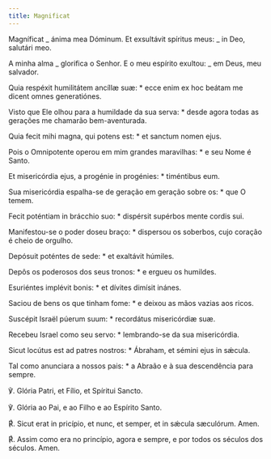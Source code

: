 ```yaml
---
title: Magnificat
---
```


<div class="side-by-side not-content">

Magníficat _ ánima mea Dóminum. Et exsultávit spíritus meus: _ in Deo, salutári meo.

A minha alma _ glorifica o Senhor. E o meu espírito exultou: _ em Deus, meu salvador.

Quia respéxit humilitátem ancíllæ suæ: \* ecce enim ex hoc beátam me dicent omnes generatiónes.

Visto que Ele olhou para a humildade da sua serva: \* desde agora todas as gerações me chamarão bem-aventurada.

Quia fecit mihi magna, qui potens est: \* et sanctum nomen ejus.

Pois o Omnipotente operou em mim grandes maravilhas: \* e seu Nome é Santo.

Et misericórdia ejus, a progénie in progénies: \* timéntibus eum.

Sua misericórdia espalha-se de geração em geração sobre os: \* que O temem.

Fecit poténtiam in brácchio suo: \* dispérsit supérbos mente cordis sui.

Manifestou-se o poder doseu braço: \* dispersou os soberbos, cujo coração é cheio de orgulho.

Depósuit poténtes de sede: \* et exaltávit húmiles.

Depôs os poderosos dos seus tronos: \* e ergueu os humildes.

Esuriéntes implévit bonis: \* et dívites dimísit inánes.

Saciou de bens os que tinham fome: \* e deixou as mãos vazias aos ricos.

Suscépit Israël púerum suum: \* recordátus misericórdiæ suæ.

Recebeu Israel como seu servo: \* lembrando-se da sua misericórdia.

Sicut locútus est ad patres nostros: \* Ábraham, et sémini ejus in sǽcula.

Tal como anunciara a nossos pais: \* a Abraão e à sua descendência para sempre.

℣. Glória Patri, et Fílio, et Spíritui Sancto.

℣. Glória ao Pai, e ao Filho e ao Espírito Santo.

<span class="text-red-500">℟.</span> Sicut erat in pricípio, et nunc, et semper, et in sǽcula sæculórum. Amen.

<span class="text-red-500">℟.</span> Assim como era no princípio, agora e sempre, e por todos os séculos dos séculos. Amen.

</div>
